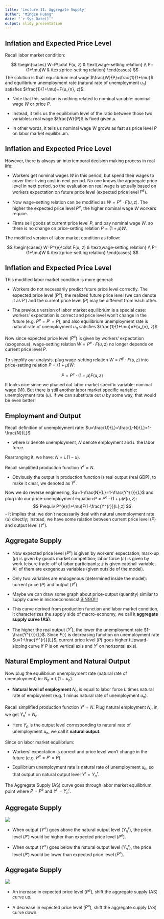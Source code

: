 ```yaml
---
title: 'Lecture 11: Aggregate Supply'
author: "Mingze Huang"
date: "`r Sys.Date()`"
output: slidy_presentation
---
```


## Inflation and Expected Price Level

Recall labor market condition:

$$
\begin{cases}
W=P\cdot F(u, z)           & \text{wage-setting relation}  \\
P=(1+\mu)W   & \text{price-setting relation}
\end{cases}
$$
The solution is that: equilibrium real wage $\frac{W}{P}=\frac{1}{1+\mu}$ and equilibrium unemployment rate (natural rate of unemployment $u_{n}$) satisfies $\frac{1}{1+\mu}=F(u_{n}, z)$.

  - Note that this solution is nothing related to nominal variable: nominal wage $W$ or price $P$.
  
  - Instead, it tells us the equilibrium level of the ratio between those two variables: real wage $\frac{W}{P}$ is fixed given $\mu$.
  
  - In other words, it tells us nominal wage $W$ grows as fast as price level $P$ on labor market equilibrium.
  
## Inflation and Expected Price Level
  
However, there is always an intertemporal decision making process in real life:

  - Workers get nominal wages $W$ in this period, but spend their wages to cover their living cost in next period. No one knows the aggregate price level in next period, so the evaluation on real wage is actually based on workers expectation on future price level (expected price level $P^{e}$).
  
  - Now wage-setting relation can be modified as $W=P^{e}\cdot F(u, z)$. The higher the expected price level $P^{e}$, the higher nominal wage $W$ workers require.
  
  - Firms sell goods at current price level $P$, and pay nominal wage $W$. so there is no change on price-setting relation $P=(1+\mu)W$.
  
The modified version of labor market condition as follow:

$$
\begin{cases}
W=P^{e}\cdot F(u, z)           & \text{wage-setting relation}  \\
P=(1+\mu)W   & \text{price-setting relation}
\end{cases}
$$

## Inflation and Expected Price Level

This modified labor market condition is more general:

  - Workers do not necessarily predict future price level correctly. The expected price level ($P^{e}$), the realized future price level (we can denote it as $P'$) and the current price level ($P$) may be different from each other.
  
  - The previous version of labor market equilibrium is a special case: workers' expectation is correct and price level won't change in the future (e.g. $P^{e}=P'=P$), and also equilibrium unemployment rate is natural rate of unemployment $u_{n}$ satisfies $\frac{1}{1+\mu}=F(u_{n}, z)$.
  
Now since expected price level ($P^{e}$) is given by workers' expectation (exogenous), wage-setting relation $W=P^{e}\cdot F(u, z)$ no longer depends on current price level $P$.

To simplify our analysis, plug wage-setting relation $W=P^{e}\cdot F(u, z)$ into price-setting relation $P=(1+\mu)W$:

$$
P=P^{e}\cdot (1+\mu)F(u, z)
$$

It looks nice since we phased out labor market specific variable: nominal wage ($W$). But there is still another labor market specific variable: unemployment rate ($u$). If we can substitute out $u$ by some way, that would be even better!

## Employment and Output

Recall definition of unemployment rate: $u=\frac{U}{L}=\frac{L-N}{L}=1-\frac{N}{L}$

  - where $U$ denote unemployment, $N$ denote employment and $L$ the labor force.
  
Rearranging it, we have: $N=L(1-u)$.

Recall simplified production function $Y^{r}=N$.

  - Obviously the output in production function is real output (real GDP), to make it clear, we denoted as $Y^{r}$.

Now we do reverse engineering, $u=1-\frac{N}{L}=1-\frac{Y^{r}}{L}$ and plug into our price-unemployment equation:$P=P^{e}\cdot (1+\mu)F(u, z)$:
$$
P\equiv P^{e}(1+\mu)F(1-\frac{Y^{r}}{L},z)
$$
  - It implies that: we don't necessarily deal with natural unemployment rate ($u$) directly; Instead, we have some relation between current price level ($P$) and output level ($Y^{r}$). 

## Aggregate Supply

  - Now expected price level ($P^{e}$) is given by workers' expectation; mark-up ($\mu$) is given by goods market competition; labor force ($L$) is given by work-leisure trade-off of labor participants; $z$ is given catchall variable. All of them are exogenous variables (given outside of the model).
  
  - Only two variables are endogenous (determined inside the model): current price ($P$) and output ($Y^{r}$)
  
  - Maybe we can draw some graph about price-output (quantity) similar to supply curve in microeconomics! [BINGO!!!](tenor.gif)
  
  - This curve derived from production function and labor market condition, it characterizes the supply side of macro-economy, we call it **aggregate supply curve (AS)**.
  
  - The higher the real output ($Y^{r}$), the lower the unemployment rate $1-\frac{Y^{r}}{L}$. Since $F(\cdot)$ is decreasing function on unemployment rate $u=1-\frac{Y^{r}}{L}$, current price level ($P$) goes higher (Upward-sloping curve if $P$ is on vertical axis and $Y^{r}$ on horizontal axis).

## Natural Employment and Natural Output
  
Now plug the equilibrium unemployment rate (natural rate of unemployment) in: $N_{n}=L(1-u_{n})$.

  - **Natural level of employment** $N_{n}$ is equal to labor force $L$ times natural rate of employment (e.g. 1 minus natural rate of unemployment $u_{n}$).

Recall simplified production function $Y^{r}=N$. Plug natural employment $N_{n}$ in, we get $Y_{n}^{r}=N_{n}$.

  - Here $Y_{n}$ is the output level corresponding to natural rate of unemployment $u_{n}$, we call it **natural output**.
  
Since on labor market equilibrium:

  - Workers' expectation is correct and price level won't change in the future (e.g. $P^{e}=P'=P$).
  
  - Equilibrium unemployment rate is natural rate of unemployment $u_{n}$, so that output on natural output level $Y^{r}=Y_{n}^{r}$.
  
The Aggregate Supply (AS) curve goes through labor market equilibrium point where $P=P^{e}$ and $Y^{r}=Y_{n}^{r}$.
  
## Aggregate Supply
  
![](AS.png)
  
  - When output ($Y'^{r}$) goes above the natural output level ($Y_{n}^{r}$),  the price level ($P'$) would be higher than expected price level ($P^{e}$).
  
  - When output ($Y'^{r}$) goes below the natural output level ($Y_{n}^{r}$),  the price level ($P'$) would be lower than expected price level ($P^{e}$).

## Aggregate Supply

![](ASshift.png)

  - An increase in expected price level ($P^{e}$), shift the aggregate supply (AS) curve up.

  - A decrease in expected price level ($P^{e}$), shift the aggregate supply (AS) curve down.
